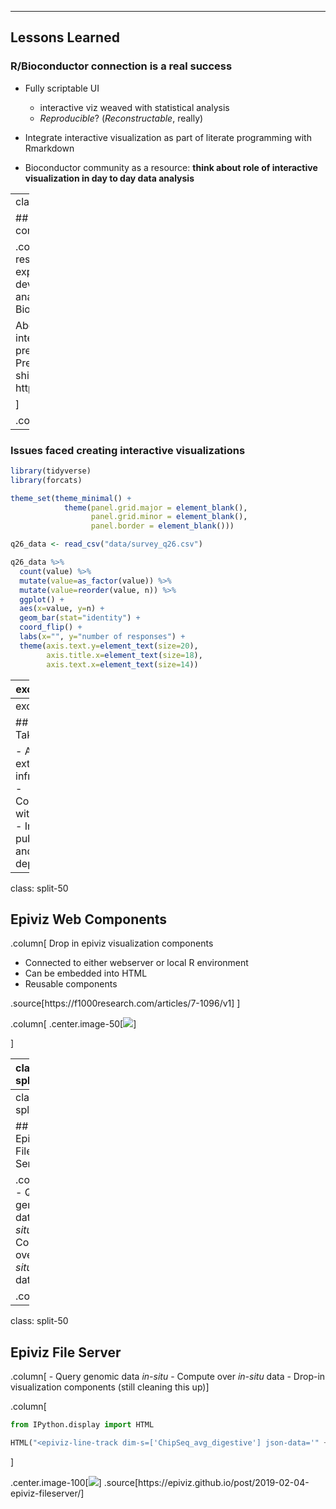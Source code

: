 
---

## Lessons Learned

### R/Bioconductor connection is a real success

- Fully scriptable UI  
  - interactive viz weaved with statistical analysis
  - _Reproducible_? (_Reconstructable_, really)
  
- Integrate interactive visualization as part of literate
  programming with Rmarkdown
  
- Bioconductor community as a resource: **think about role of interactive visualization in day to day data analysis**
  
---
class: split-60, middle

## Survey the community

.column[
- 65 respondents  
- Mostly expert level users and developers
- Data analyst rather than Biomedical Scientists

About half has used interactive visualization previously  
Predominantly through shiny: https://shiny.rstudio.com

]

.column[
.image-40[![](img/tweet.png)]
]



---

### Issues faced creating interactive visualizations

```r
library(tidyverse)
library(forcats)

theme_set(theme_minimal() + 
            theme(panel.grid.major = element_blank(),
                  panel.grid.minor = element_blank(),
                  panel.border = element_blank()))
```

```r
q26_data <- read_csv("data/survey_q26.csv")
```

```r
q26_data %>% 
  count(value) %>%
  mutate(value=as_factor(value)) %>%
  mutate(value=reorder(value, n)) %>%
  ggplot() +
  aes(x=value, y=n) +
  geom_bar(stat="identity") +
  coord_flip() +
  labs(x="", y="number of responses") +
  theme(axis.text.y=element_text(size=20),
        axis.title.x=element_text(size=18),
        axis.text.x=element_text(size=14))
```

---
exclude: true

### Would like to see in genomic interactive visualization platform

```r
q23_data <- read_csv("data/survey_q23.csv")
```

```r
q23_data %>%
  count(Q23) %>%
  rename(value=Q23) %>%
  mutate(value=factor(value)) %>%
  mutate(value=reorder(value, n)) %>%
  arrange(desc(value)) %>%
  select(value, n) %>%
  knitr::kable('html', col.names=c("response", "num. respondents"),
               table.attr="class=survey_table") %>%
  kableExtra::kable_styling(bootstrap_options=c("condensed"))
```

---
exclude: true

## Takeaways

- Authoring, extensibility, infrastructure
- Collaboration within teams
- Interactive publishing and deposition

---
class: split-50

## Epiviz Web Components

.column[
Drop in epiviz visualization components

- Connected to either webserver or local R environment
- Can be embedded into HTML
- Reusable components

.source[https://f1000research.com/articles/7-1096/v1]
]

.column[
.center.image-50[![](img/component.png)]

]

---
class: split-50

## Epiviz File Server


.column[
- Query genomic data _in-situ_
]

.column[
```json
  {
    url: "https://egg2.wustl.edu/roadmap/data/byFileType/signal/consolidated/macs2signal/foldChange/E079-H3K27me3.fc.signal.bigwig",
    file_type: "bigwig",
    datatype: "bp",
    name: "E079-H3K27me3",
    annotation: {
        group: "digestive",
        tissue: "Esophagus",
        marker: "H3K27me3"
    }
  },
```
]

---
class: split-50

## Epiviz File Server


.column[
- Query genomic data _in-situ_
- Compute over _in-situ_ data
]

.column[
```python
import numpy
mMgr.add_computed_measurement(
  "ChipSeq average digestive tissue", 
  file_measurements, 
  computeFunc=numpy.mean)
```
]

---
class: split-50

## Epiviz File Server


.column[
- Query genomic data _in-situ_
- Compute over _in-situ_ data
- Drop-in visualization components (still cleaning this up)
]

.column[
```python
from IPython.display import HTML

HTML("<epiviz-line-track dim-s=['ChipSeq_avg_digestive'] json-data='" + ujson.dumps(resp.json()["data"]) + "'></epiviz-line-track>")
```
]

.center.image-100[![](img/vizFileServer.png)]
.source[https://epiviz.github.io/post/2019-02-04-epiviz-fileserver/]
